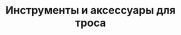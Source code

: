 ---
id: 5
title: "Инструменты и аксессуары для троса"
featured : "./wireline-tools-accessories.png"
---